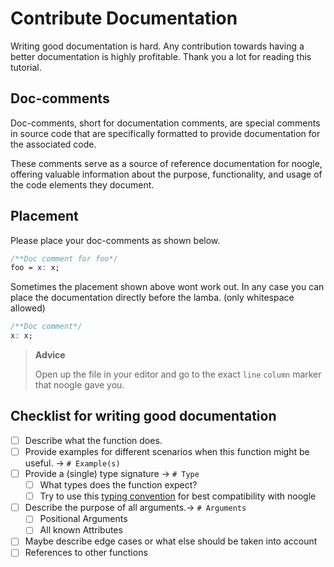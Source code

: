 # Contribute Documentation

Writing good documentation is hard. Any contribution towards having a better documentation is highly profitable. Thank you a lot for reading this tutorial.

## Doc-comments

Doc-comments, short for documentation comments, are special comments in source code that are specifically formatted to provide documentation for the 
associated code. 

These comments serve as a source of reference documentation for noogle, 
offering valuable information about the purpose, functionality, and usage of the code elements they document. 


## Placement

Please place your doc-comments as shown below.

```nix
/**Doc comment for foo*/
foo = x: x;
```

Sometimes the placement shown above wont work out.
In any case you can place the documentation directly before the lamba. (only whitespace allowed)

```nix
/**Doc comment*/
x: x;
```

> **Advice**
> 
> Open up the file in your editor and go to the exact `line` `column` marker that noogle gave you.

## Checklist for writing good documentation

- [ ] Describe what the function does.
- [ ] Provide examples for different scenarios when this function might be useful. -> ` # Example(s) `
- [ ] Provide a (single) type signature -> `# Type `
  - [ ] What types does the function expect?
  - [ ] Try to use this [typing convention](/tutorials/typing) for best compatibility with noogle
- [ ] Describe the purpose of all arguments.-> `# Arguments`
  - [ ] Positional Arguments
  - [ ] All known Attributes
- [ ] Maybe describe edge cases or what else should be taken into account
- [ ] References to other functions
